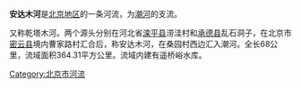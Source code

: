 {{Coord|40.6044142|117.2645339|type:river_region:CN-11_source:GoogleMaps|display=title}}
'''安达木河'''是[[北京|北京地区]]的一条河流，为[[潮河|潮河]]的支流。

又称乾塔木河。两个源头分别在河北省[[滦平县|滦平县]]涝洼村和[[承德县|承德县]]乱石洞子，在北京市[[密云县|密云县]]境内曹家路村汇合后，称安达木河，在桑园村西边汇入潮河。全长68公里，流域面积364.31平方公里。流域内建有遥桥峪水库。

[[Category:北京市河流|Category:北京市河流]]